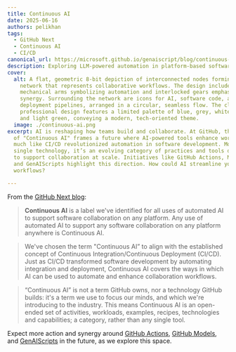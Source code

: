 ```yaml
---
title: Continuous AI
date: 2025-06-16
authors: pelikhan
tags:
  - GitHub Next
  - Continuous AI
  - CI/CD
canonical_url: https://microsoft.github.io/genaiscript/blog/continuous-ai
description: Exploring LLM-powered automation in platform-based software collaboration
cover:
  alt: A flat, geometric 8-bit depiction of interconnected nodes forming a visual
    network that represents collaborative workflows. The design includes
    mechanical arms symbolizing automation and interlocked gears emphasizing
    synergy. Surrounding the network are icons for AI, software code, and
    deployment pipelines, arranged in a circular, seamless flow. The clean,
    professional design features a limited palette of blue, grey, white, yellow,
    and light green, conveying a modern, tech-oriented theme.
  image: ./continuous-ai.png
excerpt: AI is reshaping how teams build and collaborate. At GitHub, the concept
  of "Continuous AI" frames a future where AI-powered tools enhance workflows,
  much like CI/CD revolutionized automation in software development. More than a
  single technology, it’s an evolving category of practices and tools designed
  to support collaboration at scale. Initiatives like GitHub Actions, Models,
  and GenAIScripts highlight this direction. How could AI streamline your
  workflows?

---
```


From the [GitHub Next blog](https://githubnext.com/projects/continuous-ai/):

> **Continuous AI** is a label we've identified for all uses of automated AI to support software collaboration on any platform. Any use of automated AI to support any software collaboration on any platform anywhere is Continuous AI.

> We've chosen the term "Continuous AI” to align with the established concept of Continuous Integration/Continuous Deployment (CI/CD). Just as CI/CD transformed software development by automating integration and deployment, Continuous AI covers the ways in which AI can be used to automate and enhance collaboration workflows.

>“Continuous AI” is not a term GitHub owns, nor a technology GitHub builds: it's a term we use to focus our minds, and which we're introducing to the industry. This means Continuous AI is an open-ended set of activities, workloads, examples, recipes, technologies and capabilities; a category, rather than any single tool.

Expect more action and synergy around [GitHub Actions](https://github.com/features/actions), [GitHub Models](https://github.com/features/models), and [GenAIScripts](https://github.com/features/ai/genaiscripts) in the future, as we explore this space.